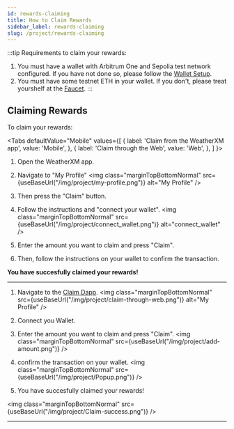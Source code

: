 ```yaml
---
id: rewards-claiming
title: How to Claim Rewards
sidebar_label: rewards-claiming
slug: /project/rewards-claiming
---
```



:::tip 
Requirements to claim your rewards: 
1. You must have a wallet with Arbitrum One and Sepolia test network configured. If you have not done so, please follow the [Wallet Setup](/wallet/how-to-join-arbitrum-and-see-your-tokens).
2. You must have some testnet ETH in your wallet. If you don't, please treat yourshelf at the [Faucet](https://arbitrum-faucet.com/).
:::

## Claiming Rewards

To claim your rewards:

<Tabs
  defaultValue="Mobile"
  values={[
    { label: 'Claim from the WeatherXM app', value: 'Mobile', },
    { label: 'Claim through the Web', value: 'Web', },
  ]
}>

<TabItem value="Mobile">

1. Open the WeatherXM app. 
2. Navigate to "My Profile" 
<img class="marginTopBottomNormal" src={useBaseUrl("/img/project/my-profile.png")} alt="My Profile" />

3. Then press the "Claim" button. 
4. Follow the instructions and "connect your wallet".
<img class="marginTopBottomNormal" src={useBaseUrl("/img/project/connect_wallet.png")} alt="connect_wallet" />

5. Enter the amount you want to claim and press "Claim".

6. Then, follow the instructions on your wallet to confirm the transaction.

**You have succesfully claimed your rewards!**

<hr/>

</TabItem>

<TabItem value="Web">

1. Navigate to the [Claim Dapp](https://claim.weatherxm.com/).
<img class="marginTopBottomNormal" src={useBaseUrl("/img/project/claim-through-web.png")} alt="My Profile" />

2. Connect you Wallet.
2. Enter the amount you want to claim and press "Claim".
<img class="marginTopBottomNormal" src={useBaseUrl("/img/project/add-amount.png")} />

3. confirm the transaction on your wallet.
<img class="marginTopBottomNormal" src={useBaseUrl("/img/project/Popup.png")} />

4. You have succesfully claimed your rewards!

<img class="marginTopBottomNormal" src={useBaseUrl("/img/project/Claim-success.png")} />



</TabItem>

</Tabs>



<hr/>


